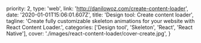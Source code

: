   priority: 2,
  type: 'web',
  link: 'http://danilowoz.com/create-content-loader',
  date: '2020-01-01T15:06:01.607Z',
  title: 'Design tool: Create content loader',
  tagline:
    'Create fully customizable skeleton animations for your website with React Content Loader.',
  categories: ['Design tool', 'Skeleton', 'React', 'React Native'],
  cover: './images/react-content-loader/cover-create.jpg',
}
